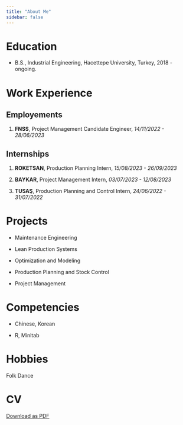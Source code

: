 ```yaml
---
title: "About Me" 
sidebar: false 
---
```


# Education

-   B.S., Industrial Engineering, Hacettepe University, Turkey, 2018 - ongoing.

# Work Experience

## Employements

1.  **FNSS**, Project Management Candidate Engineer, *14/11/2022 - 28/06/2023*

## Internships

1.  **ROKETSAN**, Production Planning Intern, *15/08/2023 - 26/09/2023*

2.  **BAYKAR**, Project Management Intern, *03/07/2023 - 12/08/2023*

3.  **TUSAŞ**, Production Planning and Control Intern, *24/06/2022 - 31/07/2022*

# Projects

-   Maintenance Engineering

-   Lean Production Systems

-   Optimization and Modeling

-   Production Planning and Stock Control

-   Project Management

# Competencies

-   Chinese, Korean

-   R, Minitab

# Hobbies

Folk Dance

# CV

[Download as PDF](https://drive.google.com/file/d/1siN8FRiWnBXLTXJTB-IJIWjyCpdX5qQI/view?usp=sharing)

